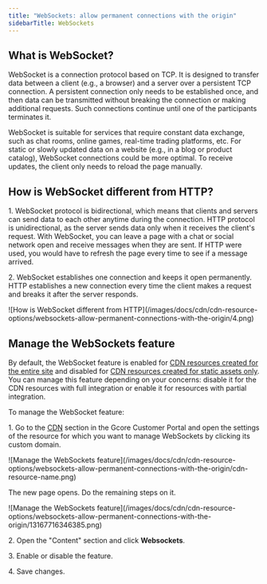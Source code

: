 ---
title: "WebSockets: allow permanent connections with the origin"
sidebarTitle: WebSockets
---

## What is WebSocket?

WebSocket is a connection protocol based on TCP. It is designed to transfer data between a client (e.g., a browser) and a server over a persistent TCP connection. A persistent connection only needs to be established once, and then data can be transmitted without breaking the connection or making additional requests. Such connections continue until one of the participants terminates it.

WebSocket is suitable for services that require constant data exchange, such as chat rooms, online games, real-time trading platforms, etc. For static or slowly updated data on a website (e.g., in a blog or product catalog), WebSocket connections could be more optimal. To receive updates, the client only needs to reload the page manually.

## How is WebSocket different from HTTP?

1\. WebSocket protocol is bidirectional, which means that clients and servers can send data to each other anytime during the connection. HTTP protocol is unidirectional, as the server sends data only when it receives the client's request. With WebSocket, you can leave a page with a chat or social network open and receive messages when they are sent. If HTTP were used, you would have to refresh the page every time to see if a message arrived.

2\. WebSocket establishes one connection and keeps it open permanently. HTTP establishes a new connection every time the client makes a request and breaks it after the server responds.


<Frame>![How is WebSocket different from HTTP](/images/docs/cdn/cdn-resource-options/websockets-allow-permanent-connections-with-the-origin/4.png)</Frame>



## Manage the WebSockets feature

By default, the WebSocket feature is enabled for [CDN resources created for the entire site](/cdn/getting-started/create-a-cdn-resource/create-a-cdn-resource-for-the-entire-site) and disabled for [CDN resources created for static assets only](/cdn/getting-started/create-a-cdn-resource/create-a-cdn-resource-for-only-static-files). You can manage this feature depending on your concerns: disable it for the CDN resources with full integration or enable it for resources with partial integration.

To manage the WebSocket feature:

1\. Go to the [CDN](https://cdn.gcore.com/resources/list) section in the Gcore Customer Portal and open the settings of the resource for which you want to manage WebSockets by clicking its custom domain.


<Frame>![Manage the WebSockets feature](/images/docs/cdn/cdn-resource-options/websockets-allow-permanent-connections-with-the-origin/cdn-resource-name.png)</Frame>



The new page opens. Do the remaining steps on it.


<Frame>![Manage the WebSockets feature](/images/docs/cdn/cdn-resource-options/websockets-allow-permanent-connections-with-the-origin/13167716346385.png)</Frame>



2\. Open the "Content" section and click **Websockets**.

3\. Enable or disable the feature.

4\. Save changes.